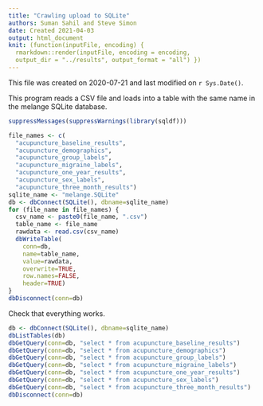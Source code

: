 ```yaml
---
title: "Crawling upload to SQLite"
authors: Suman Sahil and Steve Simon
date: Created 2021-04-03
output: html_document
knit: (function(inputFile, encoding) {
  rmarkdown::render(inputFile, encoding = encoding,
  output_dir = "../results", output_format = "all") })  
---
```


This file was created on 2020-07-21 and last modified on `r Sys.Date()`.

This program reads a CSV file and loads into a table with the same name in the melange SQLite database.

```r
suppressMessages(suppressWarnings(library(sqldf)))
```

```r
file_names <- c(
  "acupuncture_baseline_results",
  "acupuncture_demographics",
  "acupuncture_group_labels",
  "acupuncture_migraine_labels",
  "acupuncture_one_year_results",
  "acupuncture_sex_labels",
  "acupuncture_three_month_results")
sqlite_name <- "melange.SQLite"
db <- dbConnect(SQLite(), dbname=sqlite_name)
for (file_name in file_names) {  
  csv_name <- paste0(file_name, ".csv")
  table_name <- file_name
  rawdata <- read.csv(csv_name)
  dbWriteTable(
    conn=db, 
    name=table_name, 
    value=rawdata,
    overwrite=TRUE, 
    row.names=FALSE, 
    header=TRUE)
}
dbDisconnect(conn=db)
```

Check that everything works.

```r
db <- dbConnect(SQLite(), dbname=sqlite_name)
dbListTables(db)
dbGetQuery(conn=db, "select * from acupuncture_baseline_results")
dbGetQuery(conn=db, "select * from acupuncture_demographics")
dbGetQuery(conn=db, "select * from acupuncture_group_labels")
dbGetQuery(conn=db, "select * from acupuncture_migraine_labels")
dbGetQuery(conn=db, "select * from acupuncture_one_year_results")
dbGetQuery(conn=db, "select * from acupuncture_sex_labels")
dbGetQuery(conn=db, "select * from acupuncture_three_month_results")
dbDisconnect(conn=db)
```
